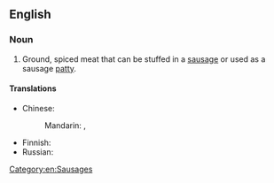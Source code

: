 {{also|sausagemeat}}
==English==

===Noun===
{{en-noun|~}}

# Ground, spiced meat that can be stuffed in a [[sausage]] or used as a sausage [[patty]].

====Translations====
{{trans-top|ground spiced meat that can be stuffed in a sausage}}
* Chinese:
*: Mandarin: {{t|cmn|[[香腸]][[肉餡]]}}, {{t|cmn|[[香肠]][[肉馅]]|tr=xiāngcháng ròuxiàn}}
{{trans-mid}}
* Finnish: {{t+|fi|makkaramassa}}
* Russian: {{t-needed|ru}}
{{trans-bottom}}

[[Category:en:Sausages]]